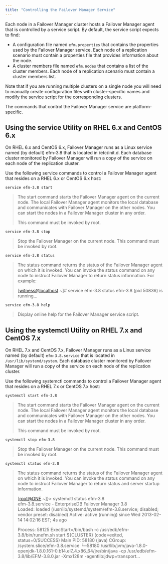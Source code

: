 ```yaml
---
title: "Controlling the Failover Manager Service"
---
```


<div id="controlling_efm_service" class="registered_link"></div>


Each node in a Failover Manager cluster hosts a Failover Manager agent that is controlled by a service script. By default, the service script expects to find:

-   A configuration file named `efm.properties` that contains the properties used by the Failover Manager service. Each node of a replication scenario must contain a properties file that provides information about the node.
-   A cluster members file named `efm.nodes` that contains a list of the cluster members. Each node of a replication scenario must contain a cluster members list.

Note that if you are running multiple clusters on a single node you will need to manually create configuration files with cluster-specific names and modify the service script for the corresponding clusters.

The commands that control the Failover Manager service are platform-specific.

<div id="service_utility" class="registered_link"></div>



## Using the service Utility on RHEL 6.x and CentOS 6.x

On RHEL 6.x and CentOS 6.x, Failover Manager runs as a Linux service named (by default) efm-3.8 that is located in /etc/init.d. Each database cluster monitored by Failover Manager will run a copy of the service on each node of the replication cluster.

Use the following service commands to control a Failover Manager agent that resides on a RHEL 6.x or CentOS 6.x host:

`service efm-3.8 start`

> The start command starts the Failover Manager agent on the current node. The local Failover Manager agent monitors the local database and communicates with Failover Manager on the other nodes. You can start the nodes in a Failover Manager cluster in any order.
>
> This command must be invoked by root.

`service efm-3.8 stop`

> Stop the Failover Manager on the current node. This command must be invoked by root.

`service efm-3.8 status`

> The status command returns the status of the Failover Manager agent on which it is invoked. You can invoke the status command on any node to instruct Failover Manager to return status information. For example:
>
> \[<witness@localhost> \~\]\# service efm-3.8 status efm-3.8 (pid 50836) is running...

`service efm-3.8 help`

> Display online help for the Failover Manager service script.

<div id="systemctl" class="registered_link"></div>



## Using the systemctl Utility on RHEL 7.x and CentOS 7.x

On RHEL 7.x and CentOS 7.x, Failover Manager runs as a Linux service named (by default) `efm-3.8.service` that is located in `/usr/lib/systemd/system`. Each database cluster monitored by Failover Manager will run a copy of the service on each node of the replication cluster.

Use the following systemctl commands to control a Failover Manager agent that resides on a RHEL 7.x or CentOS 7.x host:

`systemctl start efm-3.8`

> The start command starts the Failover Manager agent on the current node. The local Failover Manager agent monitors the local database and communicates with Failover Manager on the other nodes. You can start the nodes in a Failover Manager cluster in any order.
>
> This command must be invoked by root.

`systemctl stop efm-3.8`

> Stop the Failover Manager on the current node. This command must be invoked by root.

`systemctl status efm-3.8`

> The status command returns the status of the Failover Manager agent on which it is invoked. You can invoke the status command on any node to instruct Failover Manager to return status and server startup information.
>
> \[<root@ONE> \~\]}&gt; systemctl status efm-3.8  
> efm-3.8.service - EnterpriseDB Failover Manager 3.8  
> Loaded: loaded (/usr/lib/systemd/system/efm-3.8.service; disabled; vendor preset: disabled) Active: active (running) since Wed 2013-02-14 14:02:16 EST; 4s ago
>
> Process: 58125 ExecStart=/bin/bash -c /usr/edb/efm-3.8/bin/runefm.sh start ${CLUSTER} (code=exited, status=0/SUCCESS) Main PID: 58180 (java) CGroup: /system.slice/efm-3.8.service └─58180 /usr/lib/jvm/java-1.8.0-openjdk-1.8.0.161-0.b14.el7\_4.x86\_64/jre/bin/java -cp /usr/edb/efm-3.8/lib/EFM-3.8.0.jar -Xmx128m -agentlib:jdwp=transport...
